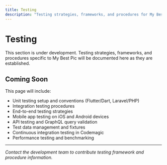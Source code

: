 ```yaml
---
title: Testing
description: "Testing strategies, frameworks, and procedures for My Best Pic"
---
```


# Testing

<Note>
This section is under development. Testing strategies, frameworks, and procedures specific to My Best Pic will be documented here as they are established.
</Note>

## Coming Soon

This page will include:
- Unit testing setup and conventions (Flutter/Dart, Laravel/PHP)
- Integration testing procedures
- End-to-end testing strategies
- Mobile app testing on iOS and Android devices
- API testing and GraphQL query validation
- Test data management and fixtures
- Continuous integration testing in Codemagic
- Performance testing and benchmarking

---

*Contact the development team to contribute testing framework and procedure information.*